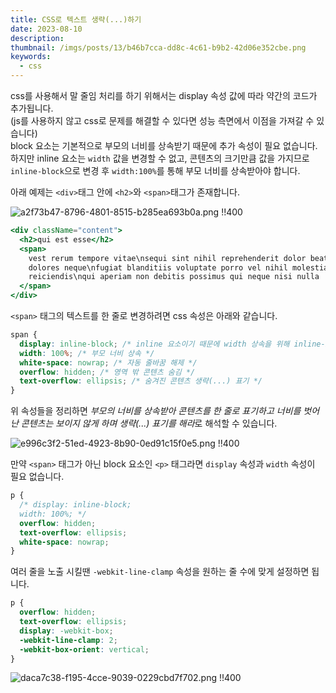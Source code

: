 ```yaml
---
title: CSS로 텍스트 생략(...)하기
date: 2023-08-10
description:
thumbnail: /imgs/posts/13/b46b7cca-dd8c-4c61-b9b2-42d06e352cbe.png
keywords:
  - css
---
```


css를 사용해서 말 줄임 처리를 하기 위해서는 display 속성 값에 따라 약간의 코드가 추가됩니다.  
(js를 사용하지 않고 css로 문제를 해결할 수 있다면 성능 측면에서 이점을 가져갈 수 있습니다)  
block 요소는 기본적으로 부모의 너비를 상속받기 때문에 추가 속성이 필요 없습니다. 하지만 inline 요소는 `width` 값을 변경할 수 없고, 콘텐츠의 크기만큼 값을 가지므로 `inline-block`으로 변경 후 `width:100%`를 통해 부모 너비를 상속받아야 합니다.

아래 예제는 `<div>`태그 안에 `<h2>`와 `<span>`태그가 존재합니다.

![a2f73b47-8796-4801-8515-b285ea693b0a.png !!400](/imgs/posts/13/a2f73b47-8796-4801-8515-b285ea693b0a.png)

```jsx
<div className="content">
  <h2>qui est esse</h2>
  <span>
    vest rerum tempore vitae\nsequi sint nihil reprehenderit dolor beatae ea
    dolores neque\nfugiat blanditiis voluptate porro vel nihil molestiae ut
    reiciendis\nqui aperiam non debitis possimus qui neque nisi nulla
  </span>
</div>
```

`<span>` 태그의 텍스트를 한 줄로 변경하려면 css 속성은 아래와 같습니다.

```css
span {
  display: inline-block; /* inline 요소이기 때문에 width 상속을 위해 inline-block으로 변경 */
  width: 100%; /* 부모 너비 상속 */
  white-space: nowrap; /* 자동 줄바꿈 해제 */
  overflow: hidden; /* 영역 밖 콘텐츠 숨김 */
  text-overflow: ellipsis; /* 숨겨진 콘텐츠 생략(...) 표기 */
}
```

위 속성들을 정리하면 *부모의 너비를 상속받아 콘텐츠를 한 줄로 표기하고 너비를 벗어난 콘텐츠는 보이지 않게 하며 생략(...) 표기를 해라*로 해석할 수 있습니다.

![e996c3f2-51ed-4923-8b90-0ed91c15f0e5.png !!400](/imgs/posts/13/e996c3f2-51ed-4923-8b90-0ed91c15f0e5.png)

만약 `<span>` 태그가 아닌 block 요소인 `<p>` 태그라면 `display` 속성과 `width` 속성이 필요 없습니다.

```css
p {
  /* display: inline-block;
  width: 100%; */
  overflow: hidden;
  text-overflow: ellipsis;
  white-space: nowrap;
}
```

여러 줄을 노출 시킬땐 `-webkit-line-clamp` 속성을 원하는 줄 수에 맞게 설정하면 됩니다.

```css {4-6}
p {
  overflow: hidden;
  text-overflow: ellipsis;
  display: -webkit-box;
  -webkit-line-clamp: 2;
  -webkit-box-orient: vertical;
}
```

![daca7c38-f195-4cce-9039-0229cbd7f702.png !!400](/imgs/posts/13/daca7c38-f195-4cce-9039-0229cbd7f702.png)

